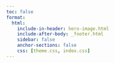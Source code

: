 ```yaml
---
toc: false
format: 
  html: 
    include-in-header: hero-image.html
    include-after-body: _footer.html
    sidebar: false
    anchor-sections: false
    css: [theme.css, index.css]
---
```




